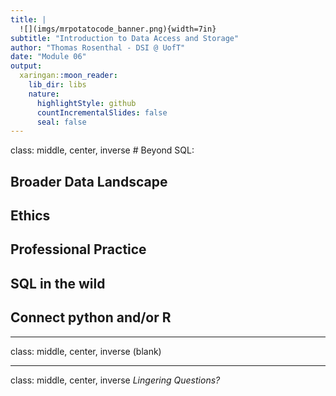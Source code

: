 ```yaml
---
title: |
  ![](imgs/mrpotatocode_banner.png){width=7in}  
subtitle: "Introduction to Data Access and Storage"
author: "Thomas Rosenthal - DSI @ UofT" 
date: "Module 06"
output:
  xaringan::moon_reader:
    lib_dir: libs
    nature:
      highlightStyle: github
      countIncrementalSlides: false
      seal: false
---
```


class: middle, center, inverse
# Beyond SQL:

## Broader Data Landscape

## Ethics

## Professional Practice

## SQL in the wild

## Connect python and/or R

---

class: middle, center, inverse
(blank)

---


class: middle, center, inverse
_Lingering Questions?_
